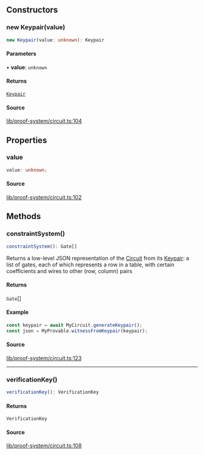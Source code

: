 ## Constructors

### new Keypair(value)

```ts
new Keypair(value: unknown): Keypair
```

#### Parameters

• **value**: `unknown`

#### Returns

[`Keypair`](Keypair.mdx)

#### Source

[lib/proof-system/circuit.ts:104](https://github.com/o1-labs/o1js/blob/fd7bd4b02f4f7cc1057cd423261d70c22275763a/src/lib/proof-system/circuit.ts#L104)

## Properties

### value

```ts
value: unknown;
```

#### Source

[lib/proof-system/circuit.ts:102](https://github.com/o1-labs/o1js/blob/fd7bd4b02f4f7cc1057cd423261d70c22275763a/src/lib/proof-system/circuit.ts#L102)

## Methods

### constraintSystem()

```ts
constraintSystem(): Gate[]
```

Returns a low-level JSON representation of the [Circuit](Circuit.mdx) from its [Keypair](Keypair.mdx):
a list of gates, each of which represents a row in a table, with certain coefficients and wires to other (row, column) pairs

#### Returns

`Gate`[]

#### Example

```ts
const keypair = await MyCircuit.generateKeypair();
const json = MyProvable.witnessFromKeypair(keypair);
```

#### Source

[lib/proof-system/circuit.ts:123](https://github.com/o1-labs/o1js/blob/fd7bd4b02f4f7cc1057cd423261d70c22275763a/src/lib/proof-system/circuit.ts#L123)

***

### verificationKey()

```ts
verificationKey(): VerificationKey
```

#### Returns

`VerificationKey`

#### Source

[lib/proof-system/circuit.ts:108](https://github.com/o1-labs/o1js/blob/fd7bd4b02f4f7cc1057cd423261d70c22275763a/src/lib/proof-system/circuit.ts#L108)
